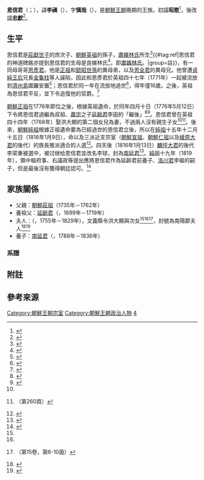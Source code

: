 '''恩信君'''（'''{{lang-ko|은신군}}'''；{{bd|1755年|1月11日|1771年|3月19日|catIdx=E恩信君}}），諱'''李禛'''（{{lang|ko|이진}}），字'''愼哉'''（{{lang|ko|신재}}），是[[朝鮮王朝|朝鮮王朝]]晚期的王族。初諡'''昭愍'''<ref>{{cite web |title=《正祖實錄》第8卷，正祖3年12月12日，第2條紀錄 |url=http://sillok.history.go.kr/id/wva_10312012_002 |website=《[[朝鮮王朝實錄|朝鮮王朝實錄]]》}}</ref>，後改諡'''忠獻'''<ref>{{cite web |title=《高宗實錄》第8卷，高宗8年3月16日，第4條紀錄 |url=http://sillok.history.go.kr/id/wza_10803016_004}}</ref>。

==生平==
恩信君是[[莊獻世子|莊獻世子]]的庶次子、[[朝鮮英祖|朝鮮英祖]]的孫子，[[肅嬪林氏|肅嬪林氏]]所生<ref>{{cite web |title=《正祖實錄》第2卷，正祖即位年8月3日，第3條紀錄 |url=http://sillok.history.go.kr/id/wva_10008003_003}}</ref>{{#tag:ref|恩信君的神道碑銘亦提到恩信君的生母是良娣林氏<ref>{{cite web |title=恩信君諡昭愍公禛神道碑銘 |url=https://db.itkc.or.kr/dir/item?itemId=MO#/dir/node?dataId=ITKC_MO_0584A_0150_010_0050 |website=韓國古典綜合DB |accessdate=2020-11-06 |archive-date=2021-02-27 |archive-url=https://web.archive.org/web/20210227031818/https://db.itkc.or.kr/dir/item?itemId=MO#/dir/node?dataId=ITKC_MO_0584A_0150_010_0050 |dead-url=no }}</ref>，即[[肅嬪林氏|肅嬪林氏]]。|group=註}}，有一同母哥哥[[恩彥君|恩彥君]]。他是[[朝鮮正祖|正祖]]和[[懿昭世孫|懿昭世孫]]的異母弟，以及[[恩全君|恩全君]]的異母兄。他曾遭[[貞純王后|貞純王后]]兄長[[金龜柱|金龜柱]]等人誣陷，因此和恩彥君於英祖四十七年（1771年）一起被流放到[[濟州島|濟州島]]圍籬安置<ref>{{cite web |title=《英祖實錄》第116卷，英祖47年2月9日，第6條紀錄  |url=http://sillok.history.go.kr/id/wua_14702009_006}}</ref>；恩信君於同一年在流放地過世<ref>{{cite web |title=《英祖實錄》第116卷，英祖47年4月12日，第2條紀錄 |url=http://sillok.history.go.kr/id/wua_14704012_002}}</ref>，得年僅16歲。之後，英祖為恩信君平反，並下令追復他的官爵。<ref>{{cite web |title=《英祖實錄》第122卷，英祖50年5月12日，第4條紀錄 |url=http://sillok.history.go.kr/id/wua_15005012_004}}</ref>

[[朝鮮正祖|朝鮮正祖]]在1776年即位之後，根據英祖遺命，於同年四月十日（1776年5月12日）下令將恩信君過繼為叔祖、[[朝鮮肅宗|肅宗]]之子[[延齡君|延齡君]]李昍的「繼後」<ref>{{cite web |title=《正祖實錄》第1卷，正祖即位年4月10日，第1條紀錄 |url=http://sillok.history.go.kr/id/wva_10004010_001 |access-date=2020-11-06 |archive-date=2020-07-26 |archive-url=https://web.archive.org/web/20200726122202/http://sillok.history.go.kr/id/wva_10004010_001 |dead-url=no }}</ref><ref name="vj">{{cite web |title=숙종대왕자손록 (肅宗大王子孫錄) |url=http://visualjoseon.aks.ac.kr/viewer/view?itemId=jb&gubun=pa&dataId=K24725_007%5E%EC%97%B0%EB%A0%B9%EA%B5%B0%ED%8C%8C%5E%EC%97%B0%EB%A0%B9%EA%B5%B0%ED%8C%8C |website=장서각기록유산DB |access-date=2020-11-06 |archive-date=2020-07-03 |archive-url=https://web.archive.org/web/20200703152039/http://visualjoseon.aks.ac.kr/viewer/view?itemId=jb&gubun=pa&dataId=K24725_007%5E%EC%97%B0%EB%A0%B9%EA%B5%B0%ED%8C%8C%5E%EC%97%B0%EB%A0%B9%EA%B5%B0%ED%8C%8C |dead-url=no }}</ref>。恩信君曾在英祖四十四年（1768年）娶洪大顯的第二個女兒{{link-ko|南陽洪氏|남양 홍씨 토홍계}}為妻，不過兩人沒有親生子女<ref name="vj" /><ref name=ny>{{cite web |title=남양홍씨파보 南陽洪氏派譜:첨정공僉正公 |url=https://www.familysearch.org/search/catalog/1874861 |website=[[FamilySearch|FamilySearch]] |access-date=2020-11-06 |archive-date=2021-05-08 |archive-url=https://web.archive.org/web/20210508112525/https://www.familysearch.org/search/catalog/1874861 }}（第260頁）</ref>。後來，[[朝鮮純祖|朝鮮純祖]]根據正祖遺命要為已經過世的恩信君立後，所以在[[朝鮮純祖|純祖]]十五年十二月十五日（1816年1月9日），命{{link-ko|晉安君|진안군 (왕족)|李彥植}}以及三派近支宗室（[[朝鮮宣祖|朝鮮宣祖]]、[[朝鮮仁祖|朝鮮仁祖]]以及[[綾原大君|綾原大君]]的後代）的族長推派適合的人選<ref>{{cite web |title=《純祖實錄》第18卷，純祖15年12月15日，第2條紀錄 |url=http://sillok.history.go.kr/id/wwa_11512015_002 |access-date=2020-09-27 |archive-date=2021-07-01 |archive-url=https://web.archive.org/web/20210701035716/http://sillok.history.go.kr/id/wwa_11512015_002 }}</ref>。四天後（1816年1月13日）[[麟坪大君|麟坪大君]]的後代李寀重被選中，被过继给恩信君並改名李球，封為[[南延君|南延君]]<ref>{{cite web |title=《純祖實錄》第18卷，純祖15年12月19日，第5條紀錄 |url=http://sillok.history.go.kr/id/wwa_11512019_005 |access-date=2020-09-27 |archive-date=2021-07-01 |archive-url=https://web.archive.org/web/20210701035700/http://sillok.history.go.kr/id/wwa_11512019_005 }}</ref>。[[朝鮮純祖|純祖]]十九年（1819年），領中樞府事{{link-ko|李時秀|이시수}}、右議政{{link-ko|南公轍|남공철}}等提出應將恩信君作為延齡君前養子、[[洛川君|洛川君]]李縕的嗣子，但是最後沒有獲得朝廷認可。<ref>{{cite web |title=《純祖實錄》第22卷，純祖19年1月24日 |url=http://sillok.history.go.kr/id/kwa_11901024_001 |access-date=2020-11-06 |archive-date=2020-07-26 |archive-url=https://web.archive.org/web/20200726152120/http://sillok.history.go.kr/id/kwa_11901024_001 |dead-url=no }}</ref>

==家族關係==
* 父親：[[朝鮮莊祖|朝鮮莊祖]]（1735年－1762年）
* 養祖父：[[延齡君|延齡君]]（{{lang|ko|연령군}}，1699年－1719年）
* 夫人：{{link-ko|南陽洪氏|남양 홍씨 토홍계}}（{{lang|ko|남양 홍씨}}，1755年－1829年），文義縣令洪大顯與{{link-ko|昌原黃氏|창원 황씨}}次女<ref name="vj" /><ref name=ny /><ref>{{cite web |title=창원황씨세보 (昌原黃氏世譜) |url=https://www.familysearch.org/ark:/61903/3:1:3Q9M-CSSP-M9FS-C?i=365&cat=2829612 |website=[[FamilySearch|FamilySearch]] |accessdate=2021-02-08}}（第15卷，第6-10面）</ref>，封號為南陽郡夫人<ref>{{cite web |title=《純祖實錄》第30卷，純祖29年3月29日，第1條紀錄 |url=http://sillok.history.go.kr/id/wwa_12903029_001 |access-date=2020-11-06 |archive-date=2022-02-26 |archive-url=https://web.archive.org/web/20220226095901/http://sillok.history.go.kr/id/wwa_12903029_001 }}</ref><ref>{{cite web |title=《高宗實錄》第39卷，1899年9月21日，第3條紀錄 |url=http://sillok.history.go.kr/id/wza_13609021_003 |access-date=2020年11月6日 |archive-date=2022年2月26日 |archive-url=https://web.archive.org/web/20220226095905/http://sillok.history.go.kr/id/wza_13609021_003 }}</ref>
* 養子：[[南延君|南延君]]（{{lang|ko|남연군}}，1788年－1836年）

===系譜===
{{延齡君家系圖}}

==附註==
{{reflist|group=註}}

==參考來源==
{{reflist|30em}}


[[Category:朝鮮王朝宗室|Category:朝鮮王朝宗室]]
[[Category:朝鮮王朝政治人物|Category:朝鮮王朝政治人物]]
[[Category:朝鮮莊祖王子|4]]